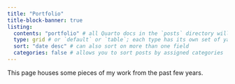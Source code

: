 ```yaml
---
title: "Portfolio"
title-block-banner: true
listing: 
  contents: "portfolio" # all Quarto docs in the `posts` directory will be included on your listing page
  type: grid # or `default` or `table`; each type has its own set of yaml options to include
  sort: "date desc" # can also sort on more than one field
  categories: false # allows you to sort posts by assigned categories 
---
```


::: intro
This page houses some pieces of my work from the past few years.
:::

